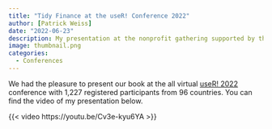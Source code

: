 ```yaml
---
title: "Tidy Finance at the useR! Conference 2022"
author: [Patrick Weiss]
date: "2022-06-23"
description: My presentation at the nonprofit gathering supported by the R Foundation
image: thumbnail.png
categories: 
  - Conferences
---
```


We had the pleasure to present our book at the all virtual [useR! 2022](https://user2022.r-project.org/) conference with 1,227 registered participants from 96 countries. You can find the video of my presentation below.

{{< video https://youtu.be/Cv3e-kyu6YA >}}